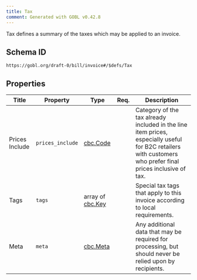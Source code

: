 ```yaml
---
title: Tax
comment: Generated with GOBL v0.42.8
---
```


Tax defines a summary of the taxes which may be applied to an invoice.

## Schema ID

`https://gobl.org/draft-0/bill/invoice#/$defs/Tax`

## Properties

| Title          | Property         | Type                                 | Req. | Description                                                                                                                                                |
|----------------|------------------|--------------------------------------|------|------------------------------------------------------------------------------------------------------------------------------------------------------------|
| Prices Include | `prices_include` | [cbc.Code](/draft-0/cbc/code)        |      | Category of the tax already included in the line item prices, especially useful for B2C retailers with customers who prefer final prices inclusive of tax. |
| Tags           | `tags`           | array of [cbc.Key](/draft-0/cbc/key) |      | Special tax tags that apply to this invoice according to local requirements.                                                                               |
| Meta           | `meta`           | [cbc.Meta](/draft-0/cbc/meta)        |      | Any additional data that may be required for processing, but should never be relied upon by recipients.                                                    |

